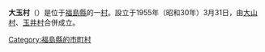{{日本町村|
自治體名=大玉|
町村=村|
圖像=[[File:Mitsumori_tunnel.jpg|240px]]|
圖像說明=[[三森隧道|三森隧道]]|
町村章=|
日文原名=大玉村|
平假名=おおたまむら|
羅馬字拼音=Ōtama-machi|
都道府縣=福島縣|
支廳=|
郡=安達郡|
編號=07322-9|
面積=79.46|
邊界未定=|
人口=8,533|
統計時間=2007年7月末|
自治體=[[郡山市|郡山市]]、[[二本松市|二本松市]]、[[本宮市|本宮市]]|
樹=松|
花=櫻花|
鳥=|
其他象徵物=|
其他象徵=|
郵遞區號=969-1392|
所在地=安達郡大玉村玉井字星内70番地|
電話號碼=243-48-3131|
外部連結=http://www.vill.otama.fukushima.jp/index2.html|
經度=|
緯度=|
地圖=|
註記=
}}
'''大玉村'''（{{jpn|j=大玉村|hg=おおたまむら|rm=Ōtama mura|f=y}}）是位于[[福島縣|福島縣]]的一[[村|村]]。設立于1955年（昭和30年）3月31日，由[[大山村|大山村]]、[[玉井村_(福島縣)|玉井村]]合併成立。

{{福島縣}}
{{Authority control}}
{{日本地理小作品}}
{{DEFAULTSORT:Otama-mura}}
[[Category:福島縣的市町村|Category:福島縣的市町村]]